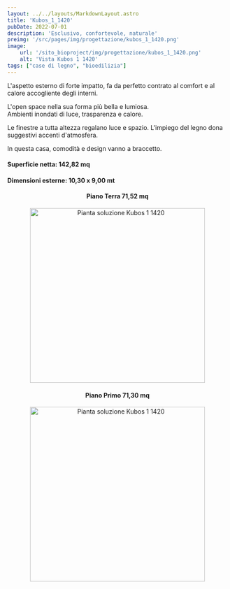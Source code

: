 ```yaml
---
layout: ../../layouts/MarkdownLayout.astro
title: 'Kubos_1_1420'
pubDate: 2022-07-01
description: 'Esclusivo, confortevole, naturale'
preimg: '/src/pages/img/progettazione/kubos_1_1420.png'
image:
    url: '/sito_bioproject/img/progettazione/kubos_1_1420.png'
    alt: 'Vista Kubos 1 1420'
tags: ["case di legno", "bioedilizia"]
---
```


L'aspetto esterno di forte impatto, fa da perfetto contrato al comfort e al calore accogliente degli interni.  
  
L'open space nella sua forma più bella e lumiosa.  
Ambienti inondati di luce, trasparenza e calore.  
  
Le finestre a tutta altezza regalano luce e spazio. L'impiego del legno dona suggestivi accenti d'atmosfera.  
  
In questa casa, comodità e design vanno a braccetto.  
  
#### Superficie netta: 142,82 mq
#### Dimensioni esterne: 10,30 x 9,00 mt

<div style="text-align: center;">
<h4>Piano Terra 71,52 mq</h4>
<Image src={imgPiantaTerra} alt="Pianta soluzione Kubos 1 1420" height="400"/>
<h4>Piano Primo 71,30 mq</h4>
<Image src={imgPiantaPrimo} alt="Pianta soluzione Kubos 1 1420" height="400"/>
</div>